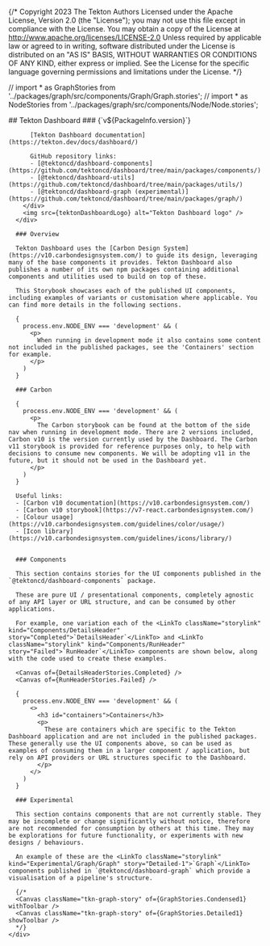 {/*
Copyright 2023 The Tekton Authors
Licensed under the Apache License, Version 2.0 (the "License");
you may not use this file except in compliance with the License.
You may obtain a copy of the License at
    http://www.apache.org/licenses/LICENSE-2.0
Unless required by applicable law or agreed to in writing, software
distributed under the License is distributed on an "AS IS" BASIS,
WITHOUT WARRANTIES OR CONDITIONS OF ANY KIND, either express or implied.
See the License for the specific language governing permissions and
limitations under the License.
*/}


// import * as GraphStories from '../packages/graph/src/components/Graph/Graph.stories';
// import * as NodeStories from '../packages/graph/src/components/Node/Node.stories';


<Meta
  name="Welcome"
  title="Getting started/Welcome"
/>

<Unstyled>
    <div className="welcome__container">
      <div className="welcome__heading">
        <div>
          ## Tekton Dashboard
          ### {`v${PackageInfo.version}`}

          [Tekton Dashboard documentation](https://tekton.dev/docs/dashboard/)

          GitHub repository links:
          - [@tektoncd/dashboard-components](https://github.com/tektoncd/dashboard/tree/main/packages/components/)
          - [@tektoncd/dashboard-utils](https://github.com/tektoncd/dashboard/tree/main/packages/utils/)
          - [@tektoncd/dashboard-graph (experimental)](https://github.com/tektoncd/dashboard/tree/main/packages/graph/)
        </div>
        <img src={tektonDashboardLogo} alt="Tekton Dashboard logo" />
      </div>

      ### Overview

      Tekton Dashboard uses the [Carbon Design System](https://v10.carbondesignsystem.com/) to guide its design, leveraging many of the base components it provides. Tekton Dashboard also publishes a number of its own npm packages containing additional components and utilities used to build on top of these.

      This Storybook showcases each of the published UI components, including examples of variants or customisation where applicable. You can find more details in the following sections.

      {
        process.env.NODE_ENV === 'development' && (
          <p>
            When running in development mode it also contains some content not included in the published packages, see the 'Containers' section for example.
          </p>
        )
      }

      ### Carbon

      {
        process.env.NODE_ENV === 'development' && (
          <p>
            The Carbon storybook can be found at the bottom of the side nav when running in development mode. There are 2 versions included, Carbon v10 is the version currently used by the Dashboard. The Carbon v11 storybook is provided for reference purposes only, to help with decisions to consume new components. We will be adopting v11 in the future, but it should not be used in the Dashboard yet.
          </p>
        )
      }

      Useful links:
      - [Carbon v10 documentation](https://v10.carbondesignsystem.com/)
      - [Carbon v10 storybook](https://v7-react.carbondesignsystem.com/)
      - [Colour usage](https://v10.carbondesignsystem.com/guidelines/color/usage/)
      - [Icon library](https://v10.carbondesignsystem.com/guidelines/icons/library/)


      ### Components

      This section contains stories for the UI components published in the `@tektoncd/dashboard-components` package.

      These are pure UI / presentational components, completely agnostic of any API layer or URL structure, and can be consumed by other applications.

      For example, one variation each of the <LinkTo className="storylink" kind="Components/DetailsHeader" story="Completed">`DetailsHeader`</LinkTo> and <LinkTo className="storylink" kind="Components/RunHeader" story="Failed">`RunHeader`</LinkTo> components are shown below, along with the code used to create these examples.

      <Canvas of={DetailsHeaderStories.Completed} />
      <Canvas of={RunHeaderStories.Failed} />

      {
        process.env.NODE_ENV === 'development' && (
          <>
            <h3 id="containers">Containers</h3>
            <p>
              These are containers which are specific to the Tekton Dashboard application and are not included in the published packages. These generally use the UI components above, so can be used as examples of consuming them in a larger component / application, but rely on API providers or URL structures specific to the Dashboard.
            </p>
          </>
        )
      }

      ### Experimental

      This section contains components that are not currently stable. They may be incomplete or change significantly without notice, therefore are not recommended for consumption by others at this time. They may be explorations for future functionality, or experiments with new designs / behaviours.

      An example of these are the <LinkTo className="storylink" kind="Experimental/Graph/Graph" story="Detailed-1">`Graph`</LinkTo> components published in `@tektoncd/dashboard-graph` which provide a visualisation of a pipeline's structure.

      {/*
      <Canvas className="tkn-graph-story" of={GraphStories.Condensed1} withToolbar />
      <Canvas className="tkn-graph-story" of={GraphStories.Detailed1} showToolbar />
      */}
    </div>
</Unstyled>
